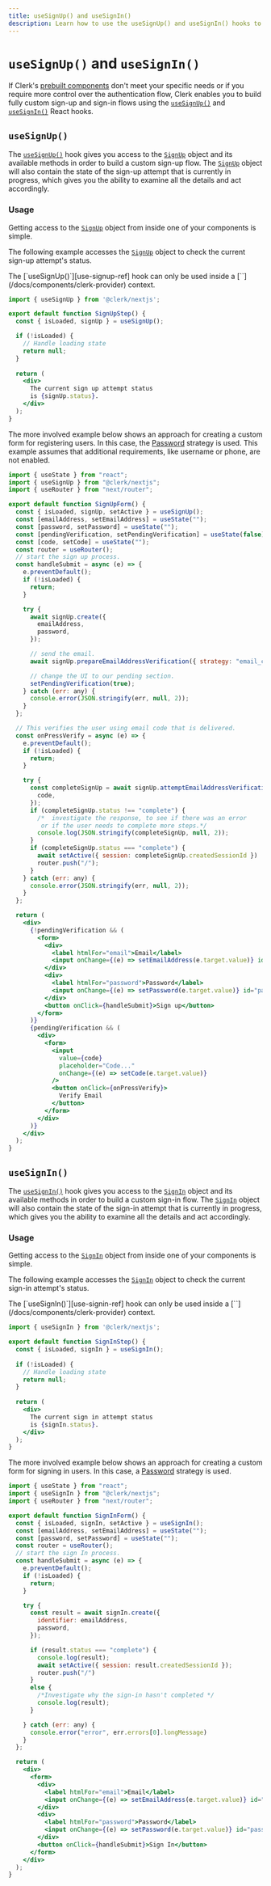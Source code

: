 ```yaml
---
title: useSignUp() and useSignIn()
description: Learn how to use the useSignUp() and useSignIn() hooks to build a custom sign-up and sign-in flow.
---
```


# `useSignUp()` and `useSignIn()`

If Clerk's [prebuilt components](/docs/components/overview) don't meet your specific needs or if you require more control over the authentication flow, Clerk enables you to build fully custom sign-up and sign-in flows using the [`useSignUp()`][use-signup-ref] and [`useSignIn()`][use-signin-ref] React hooks.

## `useSignUp()`

The [`useSignUp()`][use-signup-ref] hook gives you access to the [`SignUp`][signup-ref] object and its available methods in order to build a custom sign-up flow. The [`SignUp`][signup-ref] object will also contain the state of the sign-up attempt that is currently in progress, which gives you the ability to examine all the details and act accordingly.

### Usage

Getting access to the [`SignUp`][signup-ref] object from inside one of your components is simple.

The following example accesses the [`SignUp`][signup-ref] object to check the current sign-up attempt's status.

<Callout type="info">
  The [`useSignUp()`][use-signup-ref] hook can only be used inside a [`<ClerkProvider>`](/docs/components/clerk-provider) context.
</Callout>

```jsx
import { useSignUp } from '@clerk/nextjs';

export default function SignUpStep() {
  const { isLoaded, signUp } = useSignUp();

  if (!isLoaded) {
    // Handle loading state
    return null;
  }
  
  return (
    <div>
      The current sign up attempt status 
      is {signUp.status}.
    </div>
  );
}
```

The more involved example below shows an approach for creating a custom form for registering users. In this case, the [Password](/docs/custom-flows/email-password) strategy is used. This example assumes that additional requirements, like username or phone, are not enabled. 

```jsx
import { useState } from "react";
import { useSignUp } from "@clerk/nextjs";
import { useRouter } from "next/router";

export default function SignUpForm() {
  const { isLoaded, signUp, setActive } = useSignUp();
  const [emailAddress, setEmailAddress] = useState("");
  const [password, setPassword] = useState("");
  const [pendingVerification, setPendingVerification] = useState(false);
  const [code, setCode] = useState("");
  const router = useRouter();
  // start the sign up process.
  const handleSubmit = async (e) => {
    e.preventDefault();
    if (!isLoaded) {
      return;
    }

    try {
      await signUp.create({
        emailAddress,
        password,
      });

      // send the email.
      await signUp.prepareEmailAddressVerification({ strategy: "email_code" });

      // change the UI to our pending section.
      setPendingVerification(true);
    } catch (err: any) {
      console.error(JSON.stringify(err, null, 2));
    }
  };

  // This verifies the user using email code that is delivered.
  const onPressVerify = async (e) => {
    e.preventDefault();
    if (!isLoaded) {
      return;
    }

    try {
      const completeSignUp = await signUp.attemptEmailAddressVerification({
        code,
      });
      if (completeSignUp.status !== "complete") {
        /*  investigate the response, to see if there was an error
         or if the user needs to complete more steps.*/
        console.log(JSON.stringify(completeSignUp, null, 2));
      }
      if (completeSignUp.status === "complete") {
        await setActive({ session: completeSignUp.createdSessionId })
        router.push("/");
      }
    } catch (err: any) {
      console.error(JSON.stringify(err, null, 2));
    }
  };

  return (
    <div>
      {!pendingVerification && (
        <form>
          <div>
            <label htmlFor="email">Email</label>
            <input onChange={(e) => setEmailAddress(e.target.value)} id="email" name="email" type="email" />
          </div>
          <div>
            <label htmlFor="password">Password</label>
            <input onChange={(e) => setPassword(e.target.value)} id="password" name="password" type="password" />
          </div>
          <button onClick={handleSubmit}>Sign up</button>
        </form>
      )}
      {pendingVerification && (
        <div>
          <form>
            <input
              value={code}
              placeholder="Code..."
              onChange={(e) => setCode(e.target.value)}
            />
            <button onClick={onPressVerify}>
              Verify Email
            </button>
          </form>
        </div>
      )}
    </div>
  );
}
```

## `useSignIn()`

The [`useSignIn()`][use-signin-ref] hook gives you access to the [`SignIn`][signin-ref] object and its available methods in order to build a custom sign-in flow. The [`SignIn`][signin-ref] object will also contain the state of the sign-in attempt that is currently in progress, which gives you the ability to examine all the details and act accordingly.

### Usage

Getting access to the [`SignIn`][signin-ref] object from inside one of your components is simple.

The following example accesses the [`SignIn`][signin-ref] object to check the current sign-in attempt's status.

<Callout type="info">
  The [`useSignIn()`][use-signin-ref] hook can only be used inside a [`<ClerkProvider>`](/docs/components/clerk-provider) context.
</Callout>

```jsx
import { useSignIn } from '@clerk/nextjs';

export default function SignInStep() {
  const { isLoaded, signIn } = useSignIn();
  
  if (!isLoaded) {
    // Handle loading state
    return null;
  }
  
  return (
    <div>
      The current sign in attempt status 
      is {signIn.status}.
    </div>
  );
}
```

The more involved example below shows an approach for creating a custom form for signing in users. In this case, a [Password](/docs/custom-flows/email-password) strategy is used.

```jsx
import { useState } from "react";
import { useSignIn } from "@clerk/nextjs";
import { useRouter } from "next/router";

export default function SignInForm() {
  const { isLoaded, signIn, setActive } = useSignIn();
  const [emailAddress, setEmailAddress] = useState("");
  const [password, setPassword] = useState("");
  const router = useRouter();
  // start the sign In process.
  const handleSubmit = async (e) => {
    e.preventDefault();
    if (!isLoaded) {
      return;
    }

    try {
      const result = await signIn.create({
        identifier: emailAddress,
        password,
      });

      if (result.status === "complete") {
        console.log(result);
        await setActive({ session: result.createdSessionId });
        router.push("/")
      }
      else {
        /*Investigate why the sign-in hasn't completed */
        console.log(result);
      }

    } catch (err: any) {
      console.error("error", err.errors[0].longMessage)
    }
  };

  return (
    <div>
      <form>
        <div>
          <label htmlFor="email">Email</label>
          <input onChange={(e) => setEmailAddress(e.target.value)} id="email" name="email" type="email" />
        </div>
        <div>
          <label htmlFor="password">Password</label>
          <input onChange={(e) => setPassword(e.target.value)} id="password" name="password" type="password" />
        </div>
        <button onClick={handleSubmit}>Sign In</button>
      </form>
    </div>
  );
}
```

[use-signup-ref]: /docs/references/react/use-sign-up
[use-signin-ref]: /docs/references/react/use-sign-in
[signup-ref]: /docs/references/javascript/sign-up/sign-up
[signin-ref]: /docs/references/javascript/sign-in/sign-in